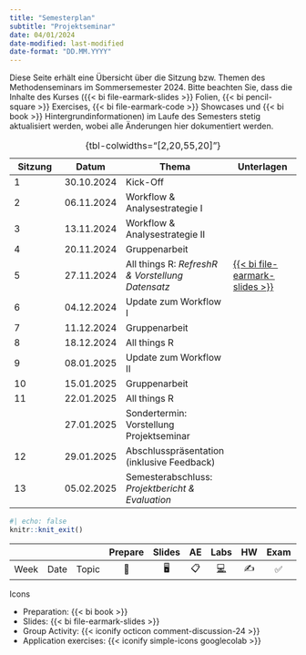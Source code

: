 ```yaml
---
title: "Semesterplan"
subtitle: "Projektseminar"
date: 04/01/2024
date-modified: last-modified
date-format: "DD.MM.YYYY"
---
```


::: callout-note
Diese Seite erhält eine Übersicht über die Sitzung bzw. Themen des Methodenseminars im Sommersemester 2024. Bitte beachten Sie, dass die Inhalte des Kurses ({{< bi file-earmark-slides >}} Folien, {{< bi pencil-square >}} Exercises, {{< bi file-earmark-code >}} Showcases und {{< bi book >}} Hintergrundinformationen) im Laufe des Semesters stetig aktualisiert werden, wobei alle Änderungen hier dokumentiert werden.
:::

| Sitzung | Datum | Thema | Unterlagen |
|----------------|----------------|--------------------|---------------------|
| 1 | 30.10.2024 | Kick-Off |  |
| 2 | 06.11.2024 | Workflow & Analysestrategie I |  |
| 3 | 13.11.2024 | Workflow & Analysestrategie II |  |
| 4 | 20.11.2024 | Gruppenarbeit |  |
| 5 | 27.11.2024 | All things R: *RefreshR & Vorstellung Datensatz* | [{{< bi file-earmark-slides >}}](/slides/ps-slides-05.html "Slides: Session 07"){aria-label="Slides Session 05"} |
| 6 | 04.12.2024 | Update zum Workflow I |  |
| 7 | 11.12.2024 | Gruppenarbeit |  |
| 8 | 18.12.2024 | All things R |  |
| 9 | 08.01.2025 | Update zum Workflow II |  |
| 10 | 15.01.2025 | Gruppenarbeit |  |
| 11 | 22.01.2025 | All things R |  |
|  | 27.01.2025 | Sondertermin: Vorstellung Projektseminar |  |
| 12 | 29.01.2025 | Abschlusspräsentation (inklusive Feedback) |  |
| 13 | 05.02.2025 | Semesterabschluss: *Projektbericht & Evaluation* |  |

: {tbl-colwidths="\[2,20,55,20\]"}

```r
#| echo: false
knitr::knit_exit()
```

|   |   |   | Prepare | Slides | AE | Labs | HW | Exam | Project |
|--------|--------|--------|:------:|:------:|:------:|:------:|:------:|:------:|:------:|
| Week | Date | Topic | 📖 | 🖥️ | 📋 | [💻](https://sakai.duke.edu/samigo-app/servlet/Login?id=6fa7ebf3-01af-42a6-91ba-3e813d3901221641094171786) | ✍️ | ✅ | 📂 |

Icons

-   Preparation: {{< bi book >}}
-   Slides: {{< bi file-earmark-slides >}}
-   Group Activity: {{< iconify octicon comment-discussion-24 >}}
-   Application exercises: {{< iconify simple-icons googlecolab >}}